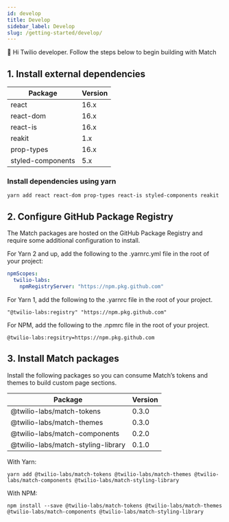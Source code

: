 ```yaml
---
id: develop
title: Develop
sidebar_label: Develop
slug: /getting-started/develop/
---
```


👋 Hi Twilio developer. Follow the steps below to begin building with Match

## 1. Install external dependencies

| Package           | Version |
| ----------------- | ------- |
| react             | 16.x    |
| react-dom         | 16.x    |
| react-is          | 16.x    |
| reakit            | 1.x     |
| prop-types        | 16.x    |
| styled-components | 5.x     |

### Install dependencies using yarn

```shell
yarn add react react-dom prop-types react-is styled-components reakit
```

## 2. Configure GitHub Package Registry

The Match packages are hosted on the GitHub Package Registry and require some additional configuration to install.

For Yarn 2 and up, add the following to the .yarnrc.yml file in the root of your project:

```yaml
npmScopes:
  twilio-labs:
    npmRegistryServer: "https://npm.pkg.github.com"
```

For Yarn 1, add the following to the .yarnrc file in the root of your project.

```
"@twilio-labs:registry" "https://npm.pkg.github.com"
```

For NPM, add the following to the .npmrc file in the root of your project.

```
@twilio-labs:regsitry=https://npm.pkg.github.com
```

## 3. Install Match packages

Install the following packages so you can consume Match’s tokens and themes to build custom page sections.

| Package                            | Version |
| ---------------------------------- | ------- |
| @twilio-labs/match-tokens          | 0.3.0   |
| @twilio-labs/match-themes          | 0.3.0   |
| @twilio-labs/match-components      | 0.2.0   |
| @twilio-labs/match-styling-library | 0.1.0   |

With Yarn:

```shell
yarn add @twilio-labs/match-tokens @twilio-labs/match-themes @twilio-labs/match-components @twilio-labs/match-styling-library
```

With NPM:

```shell
npm install --save @twilio-labs/match-tokens @twilio-labs/match-themes @twilio-labs/match-components @twilio-labs/match-styling-library
```
